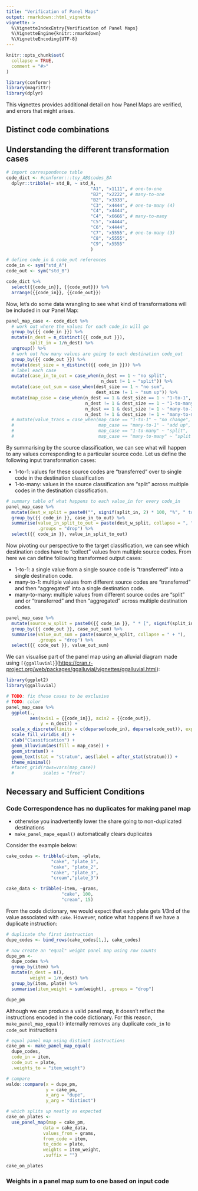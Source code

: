 ```yaml
---
title: "Verification of Panel Maps"
output: rmarkdown::html_vignette
vignette: >
  %\VignetteIndexEntry{Verification of Panel Maps}
  %\VignetteEngine{knitr::rmarkdown}
  %\VignetteEncoding{UTF-8}
---
```


```r
knitr::opts_chunk$set(
  collapse = TRUE,
  comment = "#>"
)
```

```r
library(conformr)
library(magrittr)
library(dplyr)
```

This vignettes provides additional detail on how Panel Maps are verified, and errors that might arises.

## Distinct code combinations

## Understanding the different transformation cases

```r

# import correspondence table
code_dict <- #conformr:::toy_AB$codes_BA 
  dplyr::tribble(~ std_B, ~ std_A,
                                "A1", "x1111", # one-to-one
                                "B2", "x2222", # many-to-one
                                "B2", "x3333",
                                "C3", "x4444", # one-to-many (4)
                                "C4", "x4444",
                                "C4", "x6666", # many-to-many
                                "C5", "x4444",
                                "C6", "x4444",
                                "C7", "x5555", # one-to-many (3)
                                "C8", "x5555",
                                "C9", "x5555"
                                )

# define code_in & code_out references
code_in <- sym("std_A")
code_out <- sym("std_B")

code_dict %>%
  select({{code_in}}, {{code_out}}) %>%
  arrange({{code_in}}, {{code_out}})
```

Now, let's do some data wrangling to see what kind of transformations will be included in our Panel Map:

```r
panel_map_case <- code_dict %>%
  # work out where the values for each code_in will go
  group_by({{ code_in }}) %>%
  mutate(n_dest = n_distinct({{ code_out }}),
         split_in = 1/n_dest) %>%
  ungroup() %>%
  # work out how many values are going to each destination code_out
  group_by({{ code_out }}) %>%
  mutate(dest_size = n_distinct({{ code_in }})) %>%
  # label each case
  mutate(case_in_to_out = case_when(n_dest == 1 ~ "no split",
                                    n_dest != 1 ~ "split")) %>%
  mutate(case_out_sum = case_when(dest_size == 1 ~ "no sum",
                                  dest_size != 1 ~ "sum up")) %>%
  mutate(map_case = case_when(n_dest == 1 & dest_size == 1 ~ "1-to-1",
                              n_dest != 1 & dest_size == 1 ~ "1-to-many",
                              n_dest == 1 & dest_size != 1 ~ "many-to-1",
                              n_dest != 1 & dest_size != 1 ~ "many-to-many"))
  # mutate(value_trans = case_when(map_case == "1-to-1" ~ "no change",
  #                                map_case == "many-to-1" ~ "add up",
  #                                map_case == "1-to-many" ~ "split",
  #                                map_case == "many-to-many" ~ "split & add up"))
```

By summarising by the source classification, we can see what will happen to any values corresponding to a particular source code. Let us define the following input transformation cases:

-   1-to-1: values for these source codes are "transferred" over to single code in the destination classification
-   1-to-many: values in the source classification are "split" across multiple codes in the destination classification.

```r
# summary table of what happens to each value_in for every code_in
panel_map_case %>%
  mutate(dest_w_split = paste0("", signif(split_in, 2) * 100, "%", " to ", {{ code_out }})) %>%
  group_by({{ code_in }}, case_in_to_out) %>%
  summarise(value_in_split_to_out = paste(dest_w_split, collapse = ", "),
            .groups = "drop") %>%
  select({{ code_in }}, value_in_split_to_out)
```

Now pivoting our perspective to the target classification, we can see which destination codes have to "collect" values from multiple source codes. From here we can define following transformed output cases:

-   1-to-1: a single value from a single source code is "transferred" into a single destination code.
-   many-to-1: multiple values from different source codes are "transferred" and then "aggregated" into a single destination code.
-   many-to-many: multiple values from different source codes are "split" and or "transferred" and then "aggregated" across multiple destination codes.

```r
panel_map_case %>%
  mutate(source_w_split = paste0({{ code_in }}, " * [", signif(split_in, 2), "]")) %>%
  group_by({{ code_out }}, case_out_sum) %>%
  summarise(value_out_sum = paste(source_w_split, collapse = " + "),
            .groups = "drop") %>%
  select({{ code_out }}, value_out_sum)
```

We can visualise part of the panel map using an alluvial diagram made using `[{ggalluvial}`](<https://cran.r-project.org/web/packages/ggalluvial/vignettes/ggalluvial.html>):

```r
library(ggplot2)
library(ggalluvial)

# TODO: fix these cases to be exclusive
# TODO: color 
panel_map_case %>%
  ggplot(., 
         aes(axis1 = {{code_in}}, axis2 = {{code_out}},
             y = n_dest)) +
  scale_x_discrete(limits = c(deparse(code_in), deparse(code_out)), expand = c(.2, .05)) +
  scale_fill_viridis_d() +
  xlab("Classification") +
  geom_alluvium(aes(fill = map_case)) +
  geom_stratum() +
  geom_text(stat = "stratum", aes(label = after_stat(stratum))) +
  theme_minimal()
  #facet_grid(rows=vars(map_case))
  #           scales = "free")
```

## Necessary and Sufficient Conditions


### Code Correspondence has no duplicates for making panel map 

<!--# maybe move this to make_panel_maps.Rmd -->

-   otherwise you inadvertently lower the share going to non-duplicated destinations
-   `make_panel_mape_equal()` automatically clears duplicates

Consider the example below:

```r
cake_codes <- tribble(~item, ~plate,
                 "cake", "plate_1",
                 "cake", "plate_2",
                 "cake", "plate_3",
                 "cream","plate_3")

cake_data <- tribble(~item, ~grams,
                     "cake", 100,
                     "cream", 15)
```

From the code dictionary, we would expect that each plate gets 1/3rd of the value associated with `cake`. However, notice what happens if we have a duplicate instruction:

```r
# duplicate the first instruction
dupe_codes <- bind_rows(cake_codes[1,], cake_codes)

# now create an "equal" weight panel map using row counts
dupe_pm <- 
  dupe_codes %>%
  group_by(item) %>%
  mutate(n_dest = n(),
         weight = 1/n_dest) %>%
  group_by(item, plate) %>%
  summarise(item_weight = sum(weight), .groups = "drop")

dupe_pm
```

Although we can produce a valid panel map, it doesn't reflect the instructions encoded in the code dictionary. For this reason, `make_panel_map_equal()` internally removes any duplicate `code_in` to `code_out` instructions

```r
# equal panel map using distinct instructions
cake_pm <- make_panel_map_equal(
  dupe_codes, 
  code_in = item,
  code_out = plate,
  .weights_to = "item_weight")

# compare
waldo::compare(x = dupe_pm,
               y = cake_pm,
               x_arg = "dupe",
               y_arg = "distinct")

# which splits up neatly as expected
cake_on_plates <-
  use_panel_map(map = cake_pm,
              data = cake_data,
              values_from = grams,
              from_code = item,
              to_code = plate,
              weights = item_weight,
              .suffix = "")

cake_on_plates
```

### Weights in a panel map sum to one based on input code

<!--# TODO: INSERT DEMO CODE-->
